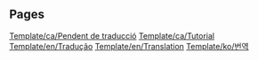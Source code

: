 
== Pages ==
[[Template/ca/Pendent de traducció]]
[[Template/ca/Tutorial]]
[[Template/en/Tradução]]
[[Template/en/Translation]]
[[Template/ko/번역]]
